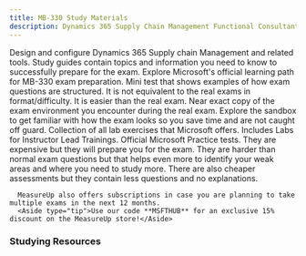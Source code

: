 ```yaml
---
title: MB-330 Study Materials
description: Dynamics 365 Supply Chain Management Functional Consultant (ERP)
---
```



<LinkCard title="Explore additional resources below!" href="#studying-resources" />

<Card title="Get Started" icon="star"> 
  <LinkCard title="Dynamics 365 Supply Chain Management Functional Consultant" href="https://learn.microsoft.com/credentials/certifications/d365-functional-consultant-supply-chain-management?WT.mc_id=studentamb_165290" target="_blank"/>
  Design and configure Dynamics 365 Supply chain Management and related tools.
  <LinkCard title="MB-330 Study Guide" href="https://learn.microsoft.com/credentials/certifications/resources/study-guides/mb-330?WT.mc_id=studentamb_165290" target="_blank"/>
  Study guides contain topics and information you need to know to successfully prepare for the exam.
  <LinkCard title="Microsoft Learn" href="https://learn.microsoft.com/training/courses/mb-330t00?WT.mc_id=studentamb_165290" target="_blank"/>
  Explore Microsoft's official learning path for MB-330 exam preparation.
  <LinkCard title="Practice Assessment" href="https://learn.microsoft.com/credentials/certifications/d365-functional-consultant-supply-chain-management/practice/assessment?assessment-type=practice&assessmentId=105&practice-assessment-type=certification&WT.mc_id=studentamb_165290" target="_blank"/>
      Mini test that shows examples of how exam questions are structured. It is not equivalent to the real exams in format/difficulty. It is easier than the real exam.
  <LinkCard title="Exam Sandbox" href="https://aka.ms/examdemo" target="_blank"/>
      Near exact copy of the exam environment you encounter during the real exam. Explore the sandbox to get familiar with how the exam looks so you save time and are not caught off guard.
  <LinkCard title="Exam Labs" href="https://certs.msfthub.wiki/labs/dynamics/mb-330" target="_blank"/>
      Collection of all lab exercises that Microsoft offers. Includes Labs for Instructor Lead Trainings.
</Card>

<Card title="MeasureUp Practice Tests" icon="open-book">
<CardGrid>
  <LinkCard title="MeasureUp Assessment" href="https://www.measureup.com/assessment-mb-330-microsoft-dynamics-365-supply-chain-management.html#u44" target="_blank"/>
  <LinkCard title="MeasureUp Practice Test" href="https://www.measureup.com/microsoft-practice-test-mb-330-microsoft-dynamics-365-supply-chain-management.html#u44" target="_blank"/>
</CardGrid>
  <LinkCard title="MeasureUp Subscriptions" href="https://www.measureup.com/subscription-plans-for-individuals#u44" target="_blank"/>
      Official Microsoft Practice tests. They are expensive but they will prepare you for the exam. They are harder than normal exam questions but that helps 
      even more to identify your weak areas and where you need to study more. There are also cheaper assessments but they contain less questions and no explanations.

      MeasureUp also offers subscriptions in case you are planning to take multiple exams in the next 12 months. 
      <Aside type="tip">Use our code **MSFTHUB** for an exclusive 15% discount on the MeasureUp store!</Aside>
</Card>

### Studying Resources

<Tabs>
  <TabItem label="Text">
    <CardGrid>
      <LinkCard title="Microsoft Learn" href="https://learn.microsoft.com/training/courses/mb-330t00?WT.mc_id=studentamb_165290" target="_blank"/>
    </CardGrid>
  </TabItem>

  <TabItem label="Videos">
    <CardGrid>
    </CardGrid>
  </TabItem>

  <TabItem label="Paid">
    <CardGrid>
    </CardGrid>
  </TabItem>

  <TabItem label="Tests">
    <CardGrid>
        <LinkCard title="Microsoft Learn Practice Assessment" href="https://learn.microsoft.com/credentials/certifications/d365-functional-consultant-supply-chain-management/practice/assessment?assessment-type=practice&assessmentId=105&practice-assessment-type=certification&WT.mc_id=studentamb_165290" target="_blank"/>
        <LinkCard title="MeasureUp Assessment" href="https://www.measureup.com/assessment-mb-330-microsoft-dynamics-365-supply-chain-management.html#u44" target="_blank"/>
        <LinkCard title="MeasureUp Practice Test" href="https://www.measureup.com/microsoft-practice-test-mb-330-microsoft-dynamics-365-supply-chain-management.html#u44" target="_blank"/>
    </CardGrid>
  </TabItem>

  <TabItem label="Misc">
    <CardGrid>
    </CardGrid>
  </TabItem>
</Tabs>
